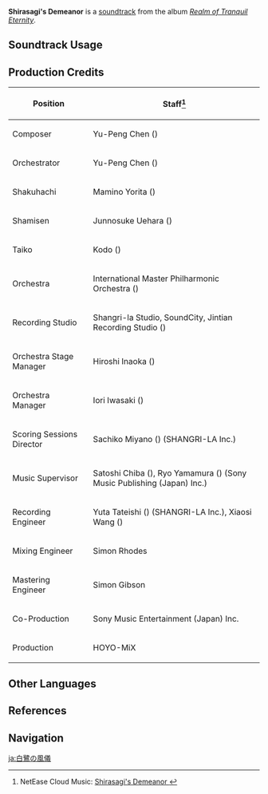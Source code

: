 {{Soundtrack Infobox
|image          = Realm of Tranquil Eternity.png
|album          = Realm of Tranquil Eternity
|disc           = 2
|number         = 33
|featured       =
|featured2      =
|featured3      =
|featured_disc  =
|featured_disc2 =
|featured_disc3 =
|youtube_id     = EhLBfN2DvQ4
|spotify_id     = 0Um9mJiH3pq4NBaTasC1e9
|previous       = Where the Shirasagi Dances
|next           = Valor & Prowess
}}
'''Shirasagi's Demeanor''' is a [[soundtrack]] from the album ''[[Realm of Tranquil Eternity]]''.

==Soundtrack Usage==
{{Soundtrack Usage
|quest    = 
|location = Yashiro Commission Headquarters
|domain   = As the Courtyard in Spring Once Appeared: Part I;;As the Courtyard in Spring Once Appeared: Part II;;Silent Seeker of Knowledge (Domain);;Bastion of Nightmares//before entering borderland
}}

==Production Credits==
{| class="wikitable"
! Position
! Staff<ref>NetEase Cloud Music: [https://music.163.com/#/song?id=1879108714 Shirasagi's Demeanor {{zh|白鹭风仪}}]</ref>
|-
! Composer
| Yu-Peng Chen ({{zh|陈致逸}})
|-
! Orchestrator
| Yu-Peng Chen ({{zh|陈致逸}})
|-
! Shakuhachi
| Mamino Yorita ({{ja|寄田 真見乃}})
|-
! Shamisen
| Junnosuke Uehara ({{ja|上原 潤之助}})
|-
! Taiko
| Kodo ({{ja|太鼓芸能集団 鼓童}})
|-
! Orchestra
| International Master Philharmonic Orchestra ({{zh|国际首席爱乐乐团}})
|-
! Recording Studio
| Shangri-la Studio, SoundCity, Jintian Recording Studio ({{zh|金田录音棚}})
|-
! Orchestra Stage Manager
| Hiroshi Inaoka ({{ja|稲岡 宏司}})
|-
! Orchestra Manager
| Iori Iwasaki ({{ja|岩崎 井織}})
|-
! Scoring Sessions Director
| Sachiko Miyano ({{ja|宮野 幸子}}) (SHANGRI-LA Inc.)
|-
! Music Supervisor
| Satoshi Chiba ({{ja|千葉 智史}}), Ryo Yamamura ({{ja|山村 涼}}) (Sony Music Publishing (Japan) Inc.)
|-
! Recording Engineer
| Yuta Tateishi ({{ja|立石 佑太}}) (SHANGRI-LA Inc.), Xiaosi Wang ({{zh|王小四}})
|-
! Mixing Engineer
| Simon Rhodes
|-
! Mastering Engineer
| Simon Gibson
|-
! Co-Production
| Sony Music Entertainment (Japan) Inc.
|-
! Production
| HOYO-MiX
|}

==Other Languages==
{{Other Languages
|en      = Shirasagi's Demeanor
|zhs     = 白鹭风仪
|zhs_rm  = Báilù Fēngyí
|zht     = 白鷺風儀
|zht_rm  = Báilù Fēngyí
|zh_tl   = 
|ja      = 白鷺の風儀
|ja_rm   = Shirasagi no Fuugi
|ja_tl   = 
}}

==References==
{{Reflist}}

==Navigation==
{{Soundtrack Navbox|Realm of Tranquil Eternity}}

[[ja:白鷺の風儀]]